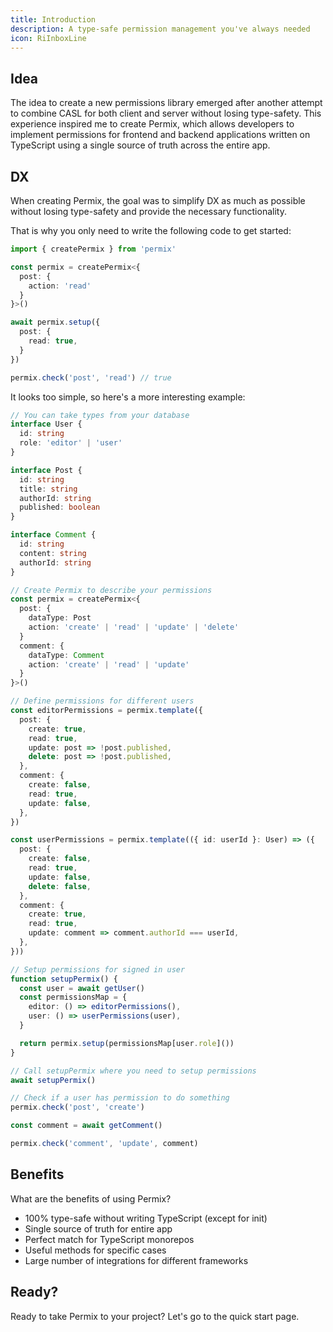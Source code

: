 ```yaml
---
title: Introduction
description: A type-safe permission management you've always needed
icon: RiInboxLine
---
```


## Idea

The idea to create a new permissions library emerged after another attempt to combine CASL for both client and server without losing type-safety. This experience inspired me to create Permix, which allows developers to implement permissions for frontend and backend applications written on TypeScript using a single source of truth across the entire app.

## DX

When creating Permix, the goal was to simplify DX as much as possible without losing type-safety and provide the necessary functionality.

That is why you only need to write the following code to get started:

```ts
import { createPermix } from 'permix'

const permix = createPermix<{
  post: {
    action: 'read'
  }
}>()

await permix.setup({
  post: {
    read: true,
  }
})

permix.check('post', 'read') // true
```

It looks too simple, so here's a more interesting example:

```ts
// You can take types from your database
interface User {
  id: string
  role: 'editor' | 'user'
}

interface Post {
  id: string
  title: string
  authorId: string
  published: boolean
}

interface Comment {
  id: string
  content: string
  authorId: string
}

// Create Permix to describe your permissions
const permix = createPermix<{
  post: {
    dataType: Post
    action: 'create' | 'read' | 'update' | 'delete'
  }
  comment: {
    dataType: Comment
    action: 'create' | 'read' | 'update'
  }
}>()

// Define permissions for different users
const editorPermissions = permix.template({
  post: {
    create: true,
    read: true,
    update: post => !post.published,
    delete: post => !post.published,
  },
  comment: {
    create: false,
    read: true,
    update: false,
  },
})

const userPermissions = permix.template(({ id: userId }: User) => ({
  post: {
    create: false,
    read: true,
    update: false,
    delete: false,
  },
  comment: {
    create: true,
    read: true,
    update: comment => comment.authorId === userId,
  },
}))

// Setup permissions for signed in user
function setupPermix() {
  const user = await getUser()
  const permissionsMap = {
    editor: () => editorPermissions(),
    user: () => userPermissions(user),
  }

  return permix.setup(permissionsMap[user.role]())
}

// Call setupPermix where you need to setup permissions
await setupPermix()

// Check if a user has permission to do something
permix.check('post', 'create')

const comment = await getComment()

permix.check('comment', 'update', comment)
```

## Benefits

What are the benefits of using Permix?

- 100% type-safe without writing TypeScript (except for init)
- Single source of truth for entire app
- Perfect match for TypeScript monorepos
- Useful methods for specific cases
- Large number of integrations for different frameworks

## Ready?

Ready to take Permix to your project? Let's go to the quick start page.
